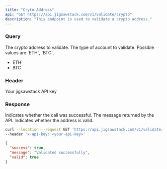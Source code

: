 ```yaml
---
title: "Cryto Address"
api: "GET https://api.jigsawstack.com/v1/validate/crypto"
description: "This endpoint is used to validate a crypto address."
---
```


### Query

<ParamField query="address" type="string" required>
  The crypto address to validate.
</ParamField>

<ParamField query="currency" type="string" required>
  The type of account to validate. Possible values are `ETH`, `BTC`.
  <ul>
    <li>ETH</li>
    <li>BTC </li>
  </ul>
</ParamField>

### Header

<ParamField header="x-api-key" type="string" required>
  Your jigsawstack API key
</ParamField>

### Response

<ResponseField name="success" type="boolean">
  Indicates whether the call was successful.
</ResponseField>

<ResponseField name="message" type="string">
  The message returned by the API.
</ResponseField>

<ResponseField name="valid" type="boolean">
  Indicates whether the address is valid.
</ResponseField>

<RequestExample>

```bash Example Request
curl --location --request GET 'https://api.jigsawstack.com/v1/validate/crypto?address=""' \
--header 'x-api-key: <your-api-key>'
```

</RequestExample>

<ResponseExample>

```json Response
{
  "success": true,
  "message": "Validated successfully",
  "valid": true
}
```

</ResponseExample>

